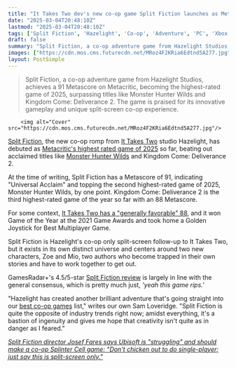 ```yaml
---
title: "It Takes Two dev's new co-op game Split Fiction launches as Metacritic's highest rated game of 2025, beating out Monster Hunter Wilds and Kingdom Come: Deliverance 2"
date: "2025-03-04T20:48:10Z"
lastmod: "2025-03-04T20:48:10Z"
tags: ['Split Fiction', 'Hazelight', 'Co-op', 'Adventure', 'PC', 'Xbox Series X', 'Metacritic', 'It Takes Two', 'Monster Hunter Wilds', 'Kingdom Come: Deliverance 2']
draft: false
summary: "Split Fiction, a co-op adventure game from Hazelight Studios,  achieves a 91 Metascore on Metacritic, becoming the highest-rated game of 2025, surpassing titles like Monster Hunter Wilds and Kingdom Come: Deliverance 2.  The game is praised for its innovative gameplay and unique split-screen co-op experience."
images: ["https://cdn.mos.cms.futurecdn.net/MRoz4F2KRia6Edtnd5A277.jpg"]
layout: PostSimple
---
```

> Split Fiction, a co-op adventure game from Hazelight Studios,  achieves a 91 Metascore on Metacritic, becoming the highest-rated game of 2025, surpassing titles like Monster Hunter Wilds and Kingdom Come: Deliverance 2.  The game is praised for its innovative gameplay and unique split-screen co-op experience.


        <img alt="Cover" src="https://cdn.mos.cms.futurecdn.net/MRoz4F2KRia6Edtnd5A277.jpg"/>
        
[Split Fiction](https://www.gamesradar.com/games/adventure/split-fiction-guide/#:~:text=The%20good%20news%20is%20that,Xbox%20Series%20X%2C%20and%20PC.), the new co-op romp from [It Takes Two](https://www.gamesradar.com/it-takes-two-review-hazelight/) studio Hazelight, has debuted as [Metacritic's highest rated game of 2025](https://www.metacritic.com/browse/game/all/all/current-year/) so far, beating out acclaimed titles like [Monster Hunter Wilds](https://www.gamesradar.com/games/monster-hunter/monster-hunter-wilds-guide/) and Kingdom Come: Deliverance 2.

At the time of writing, Split Fiction has a Metascore of 91, indicating "Universal Acclaim" and topping the second highest-rated game of 2025, Monster Hunter Wilds, by one point. Kingdom Come: Deliverance 2 is the third highest-rated game of the year so far with an 88 Metascore.

For some context, [It Takes Two has a "generally favorable" 88](https://www.metacritic.com/game/it-takes-two/), and it won Game of the Year at the 2021 Game Awards and took home a Golden Joystick for Best Multiplayer Game.

Split Fiction is Hazelight's co-op only split-screen follow-up to It Takes Two, but it exists in its own distinct universe and centers around two new characters, Zoe and Mio, two authors who become trapped in their own stories and have to work together to get out.

GamesRadar+'s 4.5/5-star [Split Fiction review](https://www.gamesradar.com/games/co-op/split-fiction-review/) is largely in line with the general consensus, which is pretty much just, *'yeah this game rips.'*

"Hazelight has created another brilliant adventure that's going straight into our [best co-op games](https://www.gamesradar.com/best-co-op-games/) list," writes our own Sam Loveridge. "Split Fiction is quite the opposite of industry trends right now; amidst everything, it's a bastion of ingenuity and gives me hope that creativity isn't quite as in danger as I feared."

[<em>Split Fiction director Josef Fares says Ubisoft is "struggling" and should make a co-op Splinter Cell game: "Don't chicken out to do single-player; just say this is split-screen only."</em>](https://www.gamesradar.com/games/co-op/split-fiction-director-josef-fares-says-ubisoft-is-struggling-and-should-make-a-co-op-splinter-cell-game-dont-chicken-out-to-do-single-player-just-say-this-is-split-screen-only/)
        